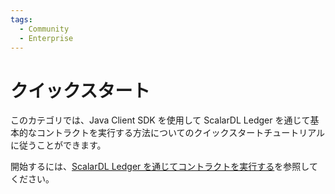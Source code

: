 ```yaml
---
tags:
  - Community
  - Enterprise
---
```


# クイックスタート


<TranslationBanner />

このカテゴリでは、Java Client SDK を使用して ScalarDL Ledger を通じて基本的なコントラクトを実行する方法についてのクイックスタートチュートリアルに従うことができます。

開始するには、[ScalarDL Ledger を通じてコントラクトを実行する](getting-started.mdx)を参照してください。
